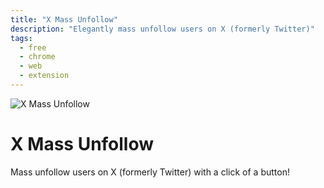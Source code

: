```yaml
---
title: "X Mass Unfollow"
description: "Elegantly mass unfollow users on X (formerly Twitter)"
tags:
  - free
  - chrome
  - web
  - extension
---
```


![X Mass Unfollow](/assets/apps/x-mass-unfollow.png)

# X Mass Unfollow

Mass unfollow users on X (formerly Twitter) with a click of a button!
